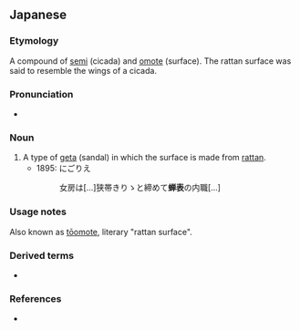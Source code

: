 ==Japanese==
{{ja-kanjitab|蝉|表}}

===Etymology===
A compound of [[蝉|semi]] (cicada) and [[表|omote]] (surface). The rattan surface was said to resemble the wings of a cicada.

===Pronunciation===
* {{IPA|[semiomote]|lang=ja}}

===Noun===
{{ja-noun|せみおもて|kyu=蟬表}}

# A type of [[geta]] (sandal) in which the surface is made from [[rattan]].
#* 1895: にごりえ
#*: 女房は[...]狭帯きりゝと締めて'''蝉表'''の内職[...]

===Usage notes===
Also known as [[籐表|tōomote]], literary "rattan surface".

===Derived terms===
* {{l|ja|蝉表造}}

===References===
* {{cite-book
|last=Higuchi
|first=Ichiyō
|authorlink=w:Higuchi Ichiyō
|coauthors=
|title=Nigorie, Takekurabe
|origyear=1894
|date=1927-07-10
|pages=21-22

|publisher=Iwanami Shoten
|location=Tōkyō
|language=Japanese
|isbn=4-00-310251-7
}}